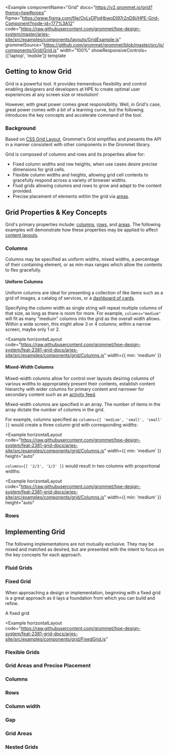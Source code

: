 
<Example
  componentName="Grid"
  docs="https://v2.grommet.io/grid?theme=hpe#props"
  figma="https://www.figma.com/file/OvLyDPjqHbwoDI97r2nD8j/HPE-Grid-Component?node-id=177%3A12"
  code="https://raw.githubusercontent.com/grommet/hpe-design-system/master/aries-site/src/examples/components/layouts/GridExample.js"
  grommetSource="https://github.com/grommet/grommet/blob/master/src/js/components/Grid/Grid.js"
  width="100%"
  showResponsiveControls={['laptop', 'mobile']}
  template
>
  <GridExample />
</Example>

## Getting to know Grid
Grid is a powerful tool. It provides tremendous flexibility and control enabling designers and 
developers at HPE to create optimal user experiences at any screen size or resolution!

However, with great power comes great responsibility. Well, in Grid's case, great power 
comes with a bit of a learning curve, but the following introduces the key concepts and
accelerate command of the tool.

### Background
Based on [CSS Grid Layout](https://developer.mozilla.org/en-US/docs/Web/CSS/CSS_Grid_Layout), 
Grommet's Grid simplifies and presents the API in a manner consistent with other components 
in the Grommet library.

Grid is composed of columns and rows and its properties allow for:
- Fixed column widths and row heights, when use cases desire precise dimensions for grid cells.
- Flexible column widths and heights, allowing grid cell contents to gracefully respond across 
a variety of browser widths.
- Fluid grids allowing columns and rows to grow and adapt to the content provided.
- Precise placement of elements within the grid via [areas](#areas).

## Grid Properties & Key Concepts
Grid's primary properties include: [columns](#columns), [rows](#rows), and [areas](#areas). The 
following examples will demonstrate how these properties may be applied to affect 
[content layouts](/templates/content-layouts).

### Columns
Columns may be specified as uniform widths, mixed widths, a percentage of their containing element, 
or as min-max ranges which allow the contents to flex gracefully.

#### Uniform Columns
Uniform columns are ideal for presenting a collection of like items such as a grid of images, 
a catalog of services, or a [dashboard of cards](/templates/dashboards#three-column-dashboard).

Specifying the column width as single string will repeat multiple columns of that size, as long as 
there is room for more. For example, `columns="medium"` will fit as many "medium" columns into the 
grid as the overall width allows. Within a wide screen, this might allow 3 or 4 columns; within a narrow 
screen, maybe only 1 or 2.

<Example
  horizontalLayout
  code="https://raw.githubusercontent.com/grommet/hpe-design-system/feat-2381-grid-docs/aries-site/src/examples/components/grid/Columns.js"
  width={{ min: 'medium' }}
>
  <UniformColumns />
</Example>

#### Mixed-Width Columns
Mixed-width columns allow for control over layouts desiring columns of various widths to appropriately present 
their contents, establish content hierarchy with wider columns for primary content and narrower for secondary 
content such as an [activity feed](/templates/dashboards#two-column-dashboard).

Mixed-width columns are specified in an array. The number of items in the array dictate the number of columns 
in the grid. 

For example, columns specified as `columns={[ 'medium', 'small', 'small' ]}` would create a three 
column grid with corresponding widths: 

<Example
  horizontalLayout
  code="https://raw.githubusercontent.com/grommet/hpe-design-system/feat-2381-grid-docs/aries-site/src/examples/components/grid/Columns.js"
  width={{ min: 'medium' }}
  height="auto"
>
  <MixedColumns1 />
</Example>

`columns={[ '2/3', '1/3' ]}` would result in two columns with proportional 
widths:

<Example
  horizontalLayout
  code="https://raw.githubusercontent.com/grommet/hpe-design-system/feat-2381-grid-docs/aries-site/src/examples/components/grid/Columns.js"
  width={{ min: 'medium' }}
  height="auto"
>
  <MixedColumns2 />
</Example>

### Rows

## Implementing Grid
The following implementations are not mutually exclusive. They may be mixed and matched
as desired, but are presented with the intent to focus on the key concepts for each approach.

### Fluid Grids

### Fixed Grid
When approaching a design or implementation, beginning with a fixed grid is a great approach as 
it lays a foundation from which you can build and refine.

A fixed grid 

<Example
  horizontalLayout
  code="https://raw.githubusercontent.com/grommet/hpe-design-system/feat-2381-grid-docs/aries-site/src/examples/components/grid/FixedGrid.js"
>
  <FixedGrid />
</Example>

### Flexible Grids

### Grid Areas and Precise Placement




### Columns

### Rows

### Column width

### Gap

### Grid Areas

### Nested Grids